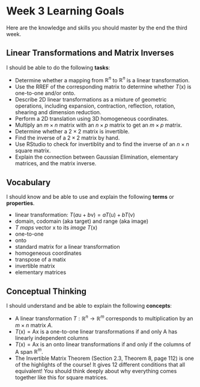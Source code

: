 # Week 3 Learning Goals

Here are the knowledge and skills you should master by the end the third week.


## Linear Transformations and Matrix Inverses

I should be able to do the following **tasks**:

* Determine whether a mapping from $\mathbb{R}^n$ to $\mathbb{R}^n$ is a linear transformation.
* Use the RREF of the corresponding matrix to determine whether $T(\mathsf{x})$ is one-to-one and/or onto.
* Describe 2D linear transformations as a mixture of geometric operations, including expansion, contraction, reflection, rotation, shearing  and dimension reduction. 
* Perform a 2D translation using 3D homogeneous coordinates.
* Multiply an $m \times n$ matrix with an $n \times p$ matrix to get an $m \times p$ matrix.
* Determine whether a $2 \times 2$ matrix is invertible.
* Find the inverse of a $2 \times 2$ matrix by hand.
* Use RStudio to check for invertiblity and to find the inverse of an $n \times n$ square matrix.
* Explain the connection between Gaussian Elimination, elementary matrices, and the matrix inverse.



## Vocabulary

I should know and be able to use and explain the following **terms** or **properties**. 

* linear transformation: $T(a \mathsf{u}  + b \mathsf{v}) = a T(\mathsf{u})  + b T(\mathsf{v})$
* domain, codomain (aka target) and range (aka image)
* $T$ *maps* vector $\mathsf{x}$ to its *image* $T(\mathsf{x})$
* one-to-one
* onto
* standard matrix for a linear transformation
* homogeneous coordinates
* transpose of a matix
* invertible matrix
* elementary matrices

## Conceptual Thinking

I should understand and be able to explain the following **concepts**:

* A linear transformation $T: \mathbb{R}^n \rightarrow \mathbb{R}^m$ corresponds to multiplication by an $m \times n$ matrix $A$.
* $T(\mathsf{x})=\mathsf{A} \mathsf{x}$ is a one-to-one linear transformations if and only $\mathsf{A}$ has linearly independent columns
* $T(\mathsf{x})=\mathsf{A} \mathsf{x}$ is an onto linear transformations if  and only if the  columns of $\mathsf{A}$ span $\mathbb{R}^m$.
* The Invertible Matrix Theorem (Section 2.3, Theorem 8, page 112) is one of the highlights of the course! It gives 12 different conditions that all equivalent! You should think deeply about why everything comes together like this for square matrices.



